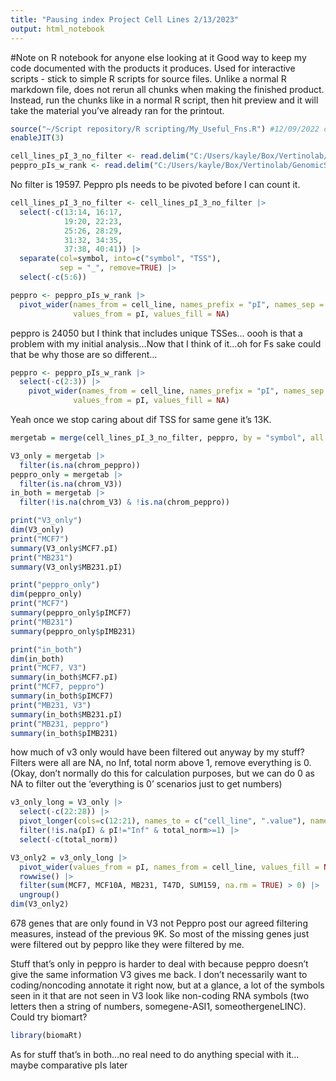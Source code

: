 ```yaml
---
title: "Pausing index Project Cell Lines 2/13/2023"
output: html_notebook
---
```

#Note on R notebook for anyone else looking at it
Good way to keep my code documented with the products it produces. Used for
interactive scripts - stick to simple R scripts for source files. Unlike a normal
R markdown file, does not rerun all chunks when making the finished product. Instead, 
run the chunks like in a normal R script, then hit preview and it will take the material
you've already ran for the printout.

```r
source("~/Script repository/R scripting/My_Useful_Fns.R") #12/09/2022 commit at my github https://github.com/McK-Ford/Script-repository/blob/main/R%20scripting/My_Useful_Fns.R
enableJIT(3)
```

```r
cell_lines_pI_3_no_filter <- read.delim("C:/Users/kayle/Box/Vertinolab/GenomicSandbox/project_cell_lines/ProSeq/pI/V3/cell_lines_pI_3_no_filter.txt")
peppro_pIs_w_rank <- read.delim("C:/Users/kayle/Box/Vertinolab/GenomicSandbox/project_cell_lines/ProSeq/Peppro_analysis/peppro_pIs_w_rank.tsv")
```

No filter is 19597. Peppro pIs needs to be pivoted before I can count it.

```r
cell_lines_pI_3_no_filter <- cell_lines_pI_3_no_filter |> 
  select(-c(13:14, 16:17,
            19:20, 22:23,
            25:26, 28:29,
            31:32, 34:35,
            37:38, 40:41)) |> 
  separate(col=symbol, into=c("symbol", "TSS"),
           sep = "_", remove=TRUE) |> 
  select(-c(5:6))
```
```r
peppro <- peppro_pIs_w_rank |> 
  pivot_wider(names_from = cell_line, names_prefix = "pI", names_sep = ".",
              values_from = pI, values_fill = NA)
```

peppro is 24050 but I think that includes unique TSSes... oooh is that a problem with my initial analysis...Now that I think of it...oh for Fs sake could that be why those are so different...
```r
peppro <- peppro_pIs_w_rank |> 
  select(-c(2:3)) |> 
    pivot_wider(names_from = cell_line, names_prefix = "pI", names_sep = ".",
              values_from = pI, values_fill = NA)
```
Yeah once we stop caring about dif TSS for same gene it's 13K.

```r
mergetab = merge(cell_lines_pI_3_no_filter, peppro, by = "symbol", all = TRUE, suffixes = c("_V3", "_peppro"))
```

```r
V3_only = mergetab |>
  filter(is.na(chrom_peppro))
peppro_only = mergetab |>
  filter(is.na(chrom_V3))
in_both = mergetab |>
  filter(!is.na(chrom_V3) & !is.na(chrom_peppro))
```

```r
print("V3_only")
dim(V3_only)
print("MCF7")
summary(V3_only$MCF7.pI)
print("MB231")
summary(V3_only$MB231.pI)

print("peppro_only")
dim(peppro_only)
print("MCF7")
summary(peppro_only$pIMCF7)
print("MB231")
summary(peppro_only$pIMB231)

print("in_both")
dim(in_both)
print("MCF7, V3")
summary(in_both$MCF7.pI)
print("MCF7, peppro")
summary(in_both$pIMCF7)
print("MB231, V3")
summary(in_both$MB231.pI)
print("MB231, peppro")
summary(in_both$pIMB231)
```
how much of v3 only would have been filtered out anyway by my stuff? Filters were all are NA, no Inf, total norm above 1, remove everything is 0. (Okay, don't normally do this for calculation purposes, but we can do 0 as NA to filter out the 'everything is 0' scenarios just to get numbers)

```r
v3_only_long = V3_only |> 
  select(-c(22:28)) |>
  pivot_longer(cols=c(12:21), names_to = c("cell_line", ".value"), names_pattern = "(.+)\\.(.+)") |>
  filter(!is.na(pI) & pI!="Inf" & total_norm>=1) |> 
  select(-c(total_norm))
```

```r
V3_only2 = v3_only_long |>
  pivot_wider(values_from = pI, names_from = cell_line, values_fill = NA) |>
  rowwise() |>
  filter(sum(MCF7, MCF10A, MB231, T47D, SUM159, na.rm = TRUE) > 0) |>
  ungroup()
dim(V3_only2)
```
678 genes that are only found in V3 not Peppro post our agreed filtering measures, instead of the previous 9K. So most of the missing genes just were filtered out by peppro like they were filtered by me.

Stuff that's only in peppro is harder to deal with because peppro doesn't give the same information V3 gives me back. I don't necessarily want to coding/noncoding annotate it right now, but at a glance, a lot of the symbols seen in it that are not seen in V3 look like non-coding RNA symbols (two letters then a string of numbers, somegene-ASI1, someothergeneLINC). Could try biomart?

```r
library(biomaRt)

```


As for stuff that's in both...no real need to do anything special with it... maybe comparative pIs later